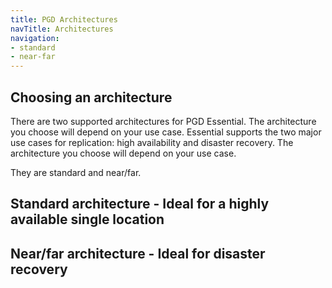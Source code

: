 ```yaml
---
title: PGD Architectures
navTitle: Architectures
navigation:
- standard
- near-far
---
```


## Choosing an architecture

There are two supported architectures for PGD Essential. The architecture you choose will depend on your use case. Essential supports the two major use cases for replication: high availability and disaster recovery. The architecture you choose will depend on your use case.

They are standard and near/far.

## Standard architecture - Ideal for a highly available single location


## Near/far architecture - Ideal for disaster recovery

